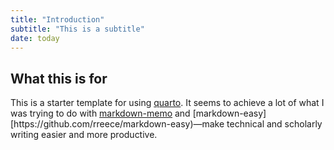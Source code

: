 ```yaml
---
title: "Introduction"
subtitle: "This is a subtitle"
date: today
---
```



What this is for
--------------------------------------------

This is a starter template for using [quarto](https://quarto.org/).
It seems to achieve a lot of what I was trying to do with
[markdown-memo](https://github.com/rreece/markdown-memo) and
[markdown-easy][https://github.com/rreece/markdown-easy)---make
technical and scholarly writing easier and more productive.


